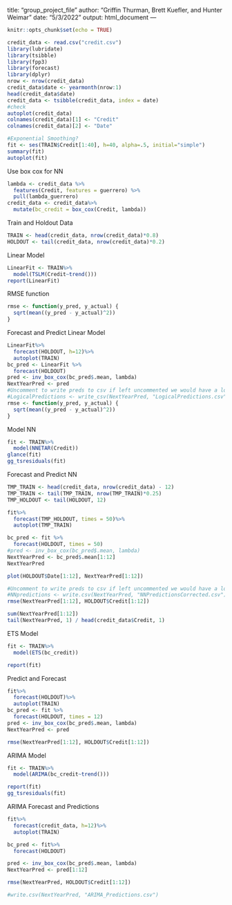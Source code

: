 title: "group_project_file"
author: "Griffin Thurman, Brett Kuefler, and Hunter Weimar"
date: "5/3/2022"
output: html_document
---

```r
knitr::opts_chunk$set(echo = TRUE)
```


```r
credit_data <- read.csv("credit.csv")
library(lubridate)
library(tsibble)
library(fpp3)
library(forecast)
library(dplyr)
nrow <- nrow(credit_data)
credit_data$date <- yearmonth(nrow:1)
head(credit_data$date)
credit_data <- tsibble(credit_data, index = date)
#check
autoplot(credit_data)
colnames(credit_data)[1] <- "Credit"
colnames(credit_data)[2] <- "Date"
```


```r
#Exponential Smoothing?
fit <- ses(TRAIN$Credit[1:40], h=40, alpha=.5, initial="simple")
summary(fit)
autoplot(fit)
```

Use box cox for NN
```r
lambda <- credit_data %>% 
  features(Credit, features = guerrero) %>% 
  pull(lambda_guerrero)
credit_data <- credit_data%>%
  mutate(bc_credit = box_cox(Credit, lambda))
```


Train and Holdout Data
```r
TRAIN <- head(credit_data, nrow(credit_data)*0.8)
HOLDOUT <- tail(credit_data, nrow(credit_data)*0.2)
```


Linear Model
```r
LinearFit <- TRAIN%>%
  model(TSLM(Credit~trend()))
report(LinearFit)
```

RMSE function
```r
rmse <- function(y_pred, y_actual) {
  sqrt(mean((y_pred - y_actual)^2))
}
```


Forecast and Predict Linear Model
```r
LinearFit%>%
  forecast(HOLDOUT, h=12)%>%
  autoplot(TRAIN)
bc_pred <- LinearFit %>% 
  forecast(HOLDOUT)
pred <- inv_box_cox(bc_pred$.mean, lambda)
NextYearPred <- pred
#Uncomment to write preds to csv if left uncommented we would have a lot of csv's
#LogicalPredictions <- write_csv(NextYearPred, "LogicalPredictions.csv")
rmse <- function(y_pred, y_actual) {
  sqrt(mean((y_pred - y_actual)^2))
}
```


Model NN
```r
fit <- TRAIN%>%
  model(NNETAR(Credit))
glance(fit)
gg_tsresiduals(fit)
```

Forecast and Predict NN
```r
TMP_TRAIN <- head(credit_data, nrow(credit_data) - 12)
TMP_TRAIN <- tail(TMP_TRAIN, nrow(TMP_TRAIN)*0.25)
TMP_HOLDOUT <- tail(HOLDOUT, 12)

fit%>%
  forecast(TMP_HOLDOUT, times = 50)%>%
  autoplot(TMP_TRAIN)

bc_pred <- fit %>% 
  forecast(HOLDOUT, times = 50)
#pred <- inv_box_cox(bc_pred$.mean, lambda)
NextYearPred <- bc_pred$.mean[1:12]
NextYearPred

plot(HOLDOUT$Date[1:12], NextYearPred[1:12])

#Uncomment to write preds to csv if left uncommented we would have a lot of csv's
#NNpredictions <- write.csv(NextYearPred, "NNPredictionsCorrected.csv")
rmse(NextYearPred[1:12], HOLDOUT$Credit[1:12])
```

```r
sum(NextYearPred[1:12])
tail(NextYearPred, 1) / head(credit_data$Credit, 1)
```




ETS Model
```r
fit <- TRAIN%>%
  model(ETS(bc_credit))

report(fit)
```


Predict and Forecast
```r
fit%>%
  forecast(HOLDOUT)%>%
  autoplot(TRAIN)
bc_pred <- fit %>% 
  forecast(HOLDOUT, times = 12)
pred <- inv_box_cox(bc_pred$.mean, lambda)
NextYearPred <- pred

rmse(NextYearPred[1:12], HOLDOUT$Credit[1:12])
```



ARIMA Model
```r
fit <- TRAIN%>%
  model(ARIMA(bc_credit~trend()))

report(fit)
gg_tsresiduals(fit)
```

ARIMA Forecast and Predictions
```r
fit%>%
  forecast(credit_data, h=12)%>%
  autoplot(TRAIN)

bc_pred <- fit%>%
  forecast(HOLDOUT)

pred <- inv_box_cox(bc_pred$.mean, lambda)
NextYearPred <- pred[1:12]

rmse(NextYearPred, HOLDOUT$Credit[1:12])

#write.csv(NextYearPred, "ARIMA_Predictions.csv")
```

